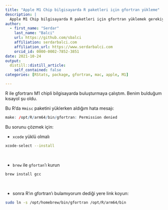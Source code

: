 ```yaml
---
title: "Apple M1 Chip bilgisayarda R paketleri için gfortran yükleme"
description: |
  Apple M1 Chip bilgisayarda R paketleri için gfortran yüklemek gerekiyor. Onun için bulabildiğim en kısa yol
author:
  - first_name: "Serdar"
    last_name: "Balci"
    url: https://github.com/sbalci
    affiliation: serdarbalci.com
    affiliation_url: https://www.serdarbalci.com
    orcid_id: 0000-0002-7852-3851
date: 2021-10-24
output:
  distill::distill_article:
    self_contained: false
categories: [RStats, package, gfortran, mac, apple, M1]

---
```


R ile gfortranı M1 chipli bilgisayarda buluşturmaya çalıştım. Benim bulduğum kısayol şu oldu.

Bu R'da `Hmisc` paketini yüklerken aldığım hata mesajı:


```r
make: /opt/R/arm64/bin/gfortran: Permission denied
```

Bu sorunu çözmek için:


- `xcode` yüklü olmalı  

```bash
xcode-select --install
```
  
<br>

- `brew` ile `gfortan`'ı kurun
```zsh
brew install gcc
```

<br>

- sonra R'ın gfortran'ı bulamıyorum dediği yere link koyun:
```zsh
sudo ln -s /opt/homebrew/bin/gfortran /opt/R/arm64/bin
```


